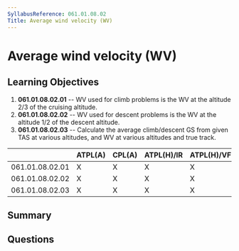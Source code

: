 ```yaml
---
SyllabusReference: 061.01.08.02
Title: Average wind velocity (WV)
---
```


# Average wind velocity (WV)

## Learning Objectives

1.  **061.01.08.02.01** -- WV used for climb problems is the WV at the altitude
    2/3 of the cruising altitude.
2.  **061.01.08.02.02** -- WV used for descent problems is the WV at the altitude
    1/2 of the descent altitude.
3.  **061.01.08.02.03** -- Calculate the average climb/descent GS from given TAS
    at various altitudes, and WV at various altitudes and true track.

|                 | ATPL(A) | CPL(A) | ATPL(H)/IR | ATPL(H)/VFR | CPL(H) | IR | CBIR(A) |
| --------------- | ------- | ------ | ---------- | ----------- | ------ | -- | ------- |
| 061.01.08.02.01 | X       | X      | X          | X           | X      |    |         |
| 061.01.08.02.02 | X       | X      | X          | X           | X      |    |         |
| 061.01.08.02.03 | X       | X      | X          | X           | X      |    |         |

## Summary

## Questions
